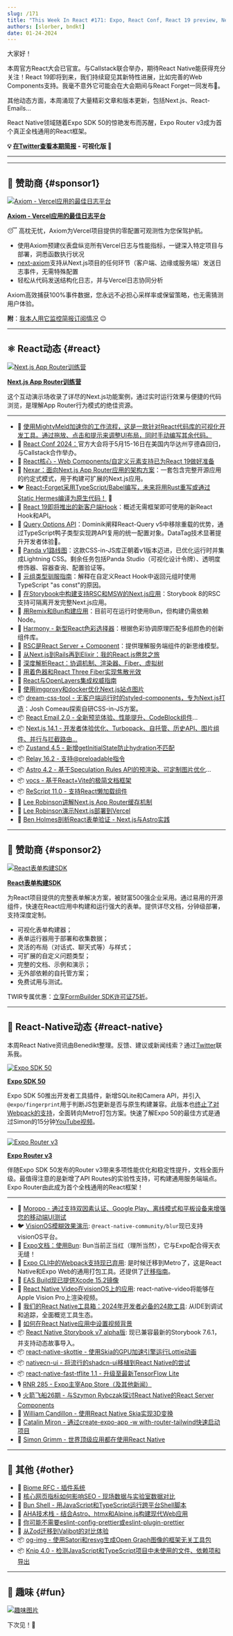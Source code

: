 ```yaml
---
slug: /171
title: "This Week In React #171: Expo, React Conf, React 19 preview, Next.js, React-Email, Storybook, Panda, Nexar, React-Query, TypeScript, Vocs, Skottie, Harmony, VisionOS..."
authors: [slorber, bndkt]
date: 01-24-2024
---
```


大家好！

本周官方React大会已官宣。与Callstack联合举办，期待React Native能获得充分关注！React 19即将到来，我们持续窥见其新特性进展，比如完善的Web Components支持。我毫不意外它可能会在大会期间与React Forget一同发布🤞。

其他动态方面，本周涌现了大量精彩文章和版本更新，包括Next.js、React-Emails...

React Native领域随着Expo SDK 50的惊艳发布而苏醒，Expo Router v3成为首个真正全栈通用的React框架。

<!-- truncate -->

**💡 [在Twitter查看本期简报](https://slo.im/thread) - 可视化版 🎨**

---


<Support />

---

## 💸 赞助商 {#sponsor1}

[![Axiom - Vercel应用的最佳日志平台](/emails/issues/171/axiom.jpg)](https://axiom.co/vercel)

**[Axiom - Vercel应用的最佳日志平台](https://axiom.co/vercel)**

😴 高枕无忧，Axiom为Vercel项目提供的零配置可观测性为您保驾护航。

- 使用Axiom预建仪表盘纵览所有Vercel日志与性能指标，一键深入特定项目与部署，洞悉函数执行状况
- [next-axiom](https://github.com/axiomhq/next-axiom)支持从Next.js项目的任何环节（客户端、边缘或服务端）发送日志事件，无需特殊配置
- 轻松从代码发送结构化日志，并与Vercel日志协同分析

Axiom高效捕获100%事件数据，您永远不必担心采样率或保留策略，也无需猜测用户体验。

**附**：[我本人用它监控简报订阅情况](https://twitter.com/sebastienlorber/status/1528666563452317696) 😉

---

## ⚛️ React动态 {#react}

[![Next.js App Router训练营](/emails/issues/171/appRouterTraining.jpg)](https://nextjs-app-router-training.vercel.app/)

**[Next.js App Router训练营](https://nextjs-app-router-training.vercel.app/)**

这个互动演示场收录了详尽的Next.js功能案例，通过实时运行效果与便捷的代码浏览，是理解App Router行为模式的绝佳资源。

---

- 💸 [使用MightyMeld加速你的工作流程，这是一款针对React代码库的可视化开发工具。通过拖放、点击和提示来调整UI布局，同时手动编写其余代码。](https://www.mightymeld.com/?utm_source=thisweekinreact4&utm_medium=newsletter&utm_campaign=1&utm_content=top)
- 📅 [React Conf 2024：](https://conf.react.dev/)官方大会将于5月15-16日在美国内华达州亨德森回归，与Callstack合作举办。
- 👀 [React核心 - Web Components/自定义元素支持已为React 19做好准备](https://github.com/facebook/react/issues/11347#issuecomment-1899140345)
- 👀 [Nexar：面向Next.js App Router应用的架构方案](https://nexar.dev/)：一套包含完整开源应用的约定式模式，用于构建可扩展的Next.js应用。
- 🐦 [React-Forget采用TypeScript/Babel编写，未来将用Rust重写或通过Static Hermes编译为原生代码！](https://twitter.com/dan_abramov2/status/1747640983980806466) 🙉
- 📜 [React 19即将推出的新客户端Hook](https://marmelab.com/blog/2024/01/23/react-19-new-hooks.html)：概述无需框架即可使用的新React Hook和API。
- 📜 [Query Options API](https://tkdodo.eu/blog/the-query-options-api)：Dominik阐释React-Query v5中移除重载的优势，通过TypeScript鸭子类型实现跨API复用的统一配置对象。DataTag技术显著提升开发者体验🙉。
- 📜 [Panda v1路线图](https://www.adebayosegun.com/blog/panda-v1-roadmap)：这款CSS-in-JS库正朝着v1版本迈进，已优化运行时并集成Lightning CSS。剩余任务包括Panda Studio（可视化设计令牌）、透明度修饰器、容器查询、配置验证等。
- 📜 [元组类型驯服指南](https://kyleshevlin.com/wrangling-tuple-types/)：解释在自定义React Hook中返回元组时使用TypeScript "as const"的原因。
- 📜 [在Storybook中构建支持RSC和MSW的Next.js应用](https://storybook.js.org/blog/build-a-nextjs-app-with-rsc-msw-storybook/)：Storybook 8的RSC支持可隔离开发完整Next.js应用。
- 📜 [用Remix和Bun构建应用](https://sergiodxa.com/tutorials/build-an-app-with-remix-and-bun)：目前可在运行时使用Bun，但构建仍需依赖Node。
- 📜 [Harmony - 新型React色彩选择器](https://polar.sh/emilwidlund/posts/a-new-kind-of-color-picker-with-react-typescript)：根据色彩协调原理匹配多组颜色的创新组件库。
- 📜 [RSC是React Server + Component](https://bobaekang.com/blog/rsc-is-react-server-plus-component/)：提供理解服务端组件的新思维模型。
- 📜 [从Next.js到Rails再到Elixir：我的React.js倦怠之旅](https://dev.to/danielbergholz/from-nextjs-to-rails-then-elixir-my-journey-through-reactjs-burnout-h8d)
- 📜 [深度解析React：协调机制、渲染器、Fiber、虚拟树](https://blog.frontend-almanac.com/JqtGelofzm1)
- 📜 [用着色器和React Three Fiber实现焦散光效](https://blog.maximeheckel.com/posts/caustics-in-webgl/)
- 📜 [React与OpenLayers集成权威指南](https://mxd.codes/articles/how-to-create-a-web-map-with-open-layers-and-react)
- 📜 [使用imgproxy和docker优化Next.js站点图片](https://mxd.codes/articles/optimizing-images-for-next-js-sites-with-imgproxy-and-docker)
- 📦 [dream-css-tool - 无客户端运行时的styled-components，专为Next.js打造](https://github.com/joshwcomeau/dream-css-tool)：Josh Comeau探索自研CSS-in-JS方案。
- 📦 [React Email 2.0 - 全新预览体验、性能提升、CodeBlock组件](https://resend.com/blog/react-email-2)…
- 📦 [Next.js 14.1 - 开发者体验优化、Turbopack、自托管、历史API、图片组件、并行与拦截路由…](https://nextjs.org/blog/next-14-1)
- 📦 [Zustand 4.5 - 新增getInitialState防止hydration不匹配](https://github.com/pmndrs/zustand/releases/tag/v4.5.0)
- 📦 [Relay 16.2 - 支持@preloadable指令](https://github.com/facebook/relay/releases/tag/v16.2.0)
- 📦 [Astro 4.2 - 基于Speculation Rules API的预渲染、可定制图片优化](https://astro.build/blog/astro-420/)…
- 📦 [vocs - 基于React+Vite的极简文档框架](https://github.com/wevm/vocs)
- 📦 [ReScript 11.0 - 支持React懒加载组件](https://rescript-lang.org/blog/release-11-0-0)
- 🎥 [Lee Robinson讲解Next.js App Router缓存机制](https://www.youtube.com/watch?v=VBlSe8tvg4U)
- 🎥 [Lee Robinson演示Next.js部署到Vercel](https://www.youtube.com/watch?v=AiiGjB2AxqA)
- 🎥 [Ben Holmes剖析React表单验证 - Next.js与Astro实践](https://www.youtube.com/watch?v=DwEkvie79xI)

<SubscribeFormEmbed placement="middle" />

---

## 💸 赞助商 {#sponsor2}

[![React表单构建SDK](/emails/issues/171/tripetto.jpg)](https://tripetto.com/sdk/this-week-in-react/?utm_source=thisweekinreact&utm_medium=sponsor&utm_campaign=sdk)

**[React表单构建SDK](https://tripetto.com/sdk/this-week-in-react/?utm_source=thisweekinreact&utm_medium=sponsor&utm_campaign=sdk)**

为React项目提供的完整表单解决方案，被财富500强企业采用。通过易用的开源组件，快速在React应用中构建和运行强大的表单。提供详尽文档，分钟级部署，支持深度定制。

- 可视化表单构建器；
- 表单运行器用于部署和收集数据；
- 灵活的布局（对话式、聊天式等）与样式；
- 可扩展的自定义问题类型；
- 完整的文档、示例和演示；
- 无外部依赖的自托管方案；
- 免费试用与测试。

TWIR专属优惠：[立享FormBuilder SDK许可证75折](https://tripetto.com/sdk/this-week-in-react/?utm_source=thisweekinreact&utm_medium=sponsor&utm_campaign=sdk)。

---

## 📱 React-Native动态 {#react-native}

本周React Native资讯由Benedikt整理。反馈、建议或新闻线索？通过[Twitter](https://twitter.com/bndkt)联系我。

[![Expo SDK 50](/emails/issues/171/expo50.jpg)](https://expo.dev/changelog/2024/01-18-sdk-50k)

**[Expo SDK 50](https://expo.dev/changelog/2024/01-18-sdk-50)**

Expo SDK 50推出开发者工具插件，新增SQLite和Camera API，并引入`@expo/fingerprint`用于判断JS包更新是否与原生构建兼容。此版本也[终止了对Webpack的支持](https://blog.expo.dev/webpack-support-in-expo-cli-is-now-deprecated-e9831d7eb631)，全面转向Metro打包方案。快速了解Expo 50的最佳方式是通过Simon的15分钟[YouTube视频](https://www.youtube.com/watch?v=shaGaiwu4Fg)。

---

[![Expo Router v3](/emails/issues/171/router3.jpg)](https://expo.dev/changelog/2024/01-23-router-3)

**[Expo Router v3](https://expo.dev/changelog/2024/01-23-router-3)**

伴随Expo SDK 50发布的Router v3带来多项性能优化和稳定性提升，文档全面升级。最值得注意的是新增了API Routes的实验性支持，可构建通用服务端端点。Expo Router由此成为首个全栈通用的React框架！

---

- 💸 [Moropo - 通过支持双因素认证、Google Play、离线模式和平板设备来增强您的移动端UI测试](https://www.moropo.com?utm_source=newsletter&utm_medium=emails&utm_campaign=twir-20240124)
- 🐦 [VisionOS模糊效果演示](https://twitter.com/o_kwasniewski/status/1747976103505821946): `@react-native-community/blur`现已支持visionOS平台。
- 📖 [Expo文档：使用Bun](https://docs.expo.dev/guides/using-bun/): Bun当前正当红（理所当然），它与Expo配合得天衣无缝！
- 📜 [Expo CLI中的Webpack支持现已弃用](https://blog.expo.dev/webpack-support-in-expo-cli-is-now-deprecated-e9831d7eb631): 是时候迁移到Metro了，这是React Native和Expo Web的通用打包工具。还提供了[迁移指南](https://docs.expo.dev/router/migrate/from-expo-webpack/)。
- 📜 [EAS Build现已提供Xcode 15.2镜像](https://expo.dev/changelog/2024/01-18-eas-build-xcode-15.2-image)
- 📜 [React Native Video在visionOS上的应用](https://thewidlarzgroup.com/react-native-video-on-visionos/): react-native-video将能够在Apple Vision Pro上渲染视频。
- 📜 [我们的React Native工具箱：2024年开发者必备的24款工具](https://thewidlarzgroup.com/24-react-native-tools-for-2024/): 从IDE到调试和追踪，全面概览工具生态。
- 📜 [如何在React Native应用中设置视频背景](https://thewidlarzgroup.com/video-background-with-react-native-video/)
- 📦 [React Native Storybook v7 alpha版](https://github.com/storybookjs/react-native/releases/tag/v7.6.10-alpha.0): 现已兼容最新的Storybook 7.6.1，并支持动态故事导入。
- 📦 [react-native-skottie - 使用Skia的GPU加速引擎运行Lottie动画](https://github.com/margelo/react-native-skottie)
- 📦 [nativecn-ui - 将流行的shadcn-ui移植到React Native的尝试](https://github.com/Mobilecn-UI/nativecn-ui)
- 📦 [react-native-fast-tflite 1.1 - 升级至最新TensorFlow Lite](https://github.com/mrousavy/react-native-fast-tflite/releases/tag/v1.1.0)
- 🎙️ [RNR 285 - Expo主宰App Store（及其他新闻）](https://reactnativeradio.com/episodes/rnr-285-expo-dominates-the-app-store-and-other-news)
- 🎙️ [火箭飞船26期 - 与Szymon Rybczak探讨React Native的React Server Components](https://podcast.galaxies.dev/episodes/026-react-server-components-for-react-native-with-szymon-rybczak)
- 🎥 [William Candillon - 使用React Native Skia实现3D变换](https://www.youtube.com/watch?v=pYu3DiWYtL0)
- 🎥 [Catalin Miron - 通过create-expo-app -w with-router-tailwind快速启动项目](https://www.youtube.com/watch?v=RsFoOlYj-gc&themeRefresh=1)
- 🎥 [Simon Grimm - 世界顶级应用都在使用React Native](https://www.youtube.com/watch?v=LIMyd5FoKyc)

---

## 🔀 其他 {#other}

- 👀 [Biome RFC - 插件系统](https://github.com/biomejs/biome/discussions/1649)
- 📜 [核心网页指标如何影响SEO - 现场数据与实验室数据对比](https://vercel.com/blog/how-core-web-vitals-affect-seo)
- 📜 [Bun Shell - 用JavaScript和TypeScript运行跨平台Shell脚本](https://bun.sh/blog/the-bun-shell)
- 📜 [AHA技术栈 - 结合Astro、htmx和Alpine.js构建现代Web应用](https://ahastack.dev/)
- 📜 [你可能不需要eslint-config-prettier或eslint-plugin-prettier](https://www.joshuakgoldberg.com/blog/you-probably-dont-need-eslint-config-prettier-or-eslint-plugin-prettier)
- 📜 [从Zod迁移到Valibot的对比体验](https://mwskwong.com/blog/migrating-from-zod-to-valibot-a-comparative-experience)
- 📦 [og-img - 使用Satori和resvg生成Open Graph图像的框架无关工具包](https://github.com/fabian-hiller/og-img)
- 📦 [Knip 4.0 - 检测JavaScript和TypeScript项目中未使用的文件、依赖项和导出](https://knip.dev/blog/knip-v4)

---

## 🤭 趣味 {#fun}

[![趣味图片](/emails/issues/171/meme.jpg)](https://twitter.com/trashh_dev/status/1750233852553924709)

下次见！👋